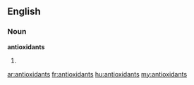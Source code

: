 ==English==

===Noun===
'''antioxidants'''

# {{plural of|[[antioxidant]]}}

[[ar:antioxidants]]
[[fr:antioxidants]]
[[hu:antioxidants]]
[[my:antioxidants]]